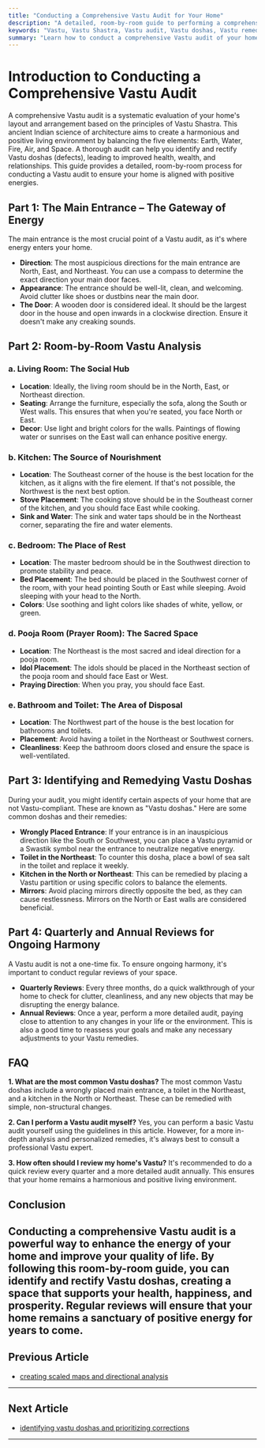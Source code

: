 ```yaml
---
title: "Conducting a Comprehensive Vastu Audit for Your Home"
description: "A detailed, room-by-room guide to performing a comprehensive Vastu audit, including inspection of entrances, room functions, furniture placement, and elemental balance."
keywords: "Vastu, Vastu Shastra, Vastu audit, Vastu doshas, Vastu remedies, Vastu for home, Vastu tips, Vastu consultant, elemental balance, room-by-room Vastu"
summary: "Learn how to conduct a comprehensive Vastu audit of your home with this detailed, room-by-room guide. From the main entrance to the kitchen and bedroom, discover how to identify and remedy Vastu doshas to create a harmonious and positive living environment."
---
```


# Introduction to Conducting a Comprehensive Vastu Audit

A comprehensive Vastu audit is a systematic evaluation of your home's layout and arrangement based on the principles of Vastu Shastra. This ancient Indian science of architecture aims to create a harmonious and positive living environment by balancing the five elements: Earth, Water, Fire, Air, and Space. A thorough audit can help you identify and rectify Vastu doshas (defects), leading to improved health, wealth, and relationships. This guide provides a detailed, room-by-room process for conducting a Vastu audit to ensure your home is aligned with positive energies.

## Part 1: The Main Entrance – The Gateway of Energy

The main entrance is the most crucial point of a Vastu audit, as it's where energy enters your home.

-   **Direction**: The most auspicious directions for the main entrance are North, East, and Northeast. You can use a compass to determine the exact direction your main door faces.
-   **Appearance**: The entrance should be well-lit, clean, and welcoming. Avoid clutter like shoes or dustbins near the main door.
-   **The Door**: A wooden door is considered ideal. It should be the largest door in the house and open inwards in a clockwise direction. Ensure it doesn't make any creaking sounds.

## Part 2: Room-by-Room Vastu Analysis

### a. Living Room: The Social Hub

-   **Location**: Ideally, the living room should be in the North, East, or Northeast direction.
-   **Seating**: Arrange the furniture, especially the sofa, along the South or West walls. This ensures that when you're seated, you face North or East.
-   **Decor**: Use light and bright colors for the walls. Paintings of flowing water or sunrises on the East wall can enhance positive energy.

### b. Kitchen: The Source of Nourishment

-   **Location**: The Southeast corner of the house is the best location for the kitchen, as it aligns with the fire element. If that's not possible, the Northwest is the next best option.
-   **Stove Placement**: The cooking stove should be in the Southeast corner of the kitchen, and you should face East while cooking.
-   **Sink and Water**: The sink and water taps should be in the Northeast corner, separating the fire and water elements.

### c. Bedroom: The Place of Rest

-   **Location**: The master bedroom should be in the Southwest direction to promote stability and peace.
-   **Bed Placement**: The bed should be placed in the Southwest corner of the room, with your head pointing South or East while sleeping. Avoid sleeping with your head to the North.
-   **Colors**: Use soothing and light colors like shades of white, yellow, or green.

### d. Pooja Room (Prayer Room): The Sacred Space

-   **Location**: The Northeast is the most sacred and ideal direction for a pooja room.
-   **Idol Placement**: The idols should be placed in the Northeast section of the pooja room and should face East or West.
-   **Praying Direction**: When you pray, you should face East.

### e. Bathroom and Toilet: The Area of Disposal

-   **Location**: The Northwest part of the house is the best location for bathrooms and toilets.
-   **Placement**: Avoid having a toilet in the Northeast or Southwest corners.
-   **Cleanliness**: Keep the bathroom doors closed and ensure the space is well-ventilated.

## Part 3: Identifying and Remedying Vastu Doshas

During your audit, you might identify certain aspects of your home that are not Vastu-compliant. These are known as "Vastu doshas." Here are some common doshas and their remedies:

-   **Wrongly Placed Entrance**: If your entrance is in an inauspicious direction like the South or Southwest, you can place a Vastu pyramid or a Swastik symbol near the entrance to neutralize negative energy.
-   **Toilet in the Northeast**: To counter this dosha, place a bowl of sea salt in the toilet and replace it weekly.
-   **Kitchen in the North or Northeast**: This can be remedied by placing a Vastu partition or using specific colors to balance the elements.
-   **Mirrors**: Avoid placing mirrors directly opposite the bed, as they can cause restlessness. Mirrors on the North or East walls are considered beneficial.

## Part 4: Quarterly and Annual Reviews for Ongoing Harmony

A Vastu audit is not a one-time fix. To ensure ongoing harmony, it's important to conduct regular reviews of your space.

-   **Quarterly Reviews**: Every three months, do a quick walkthrough of your home to check for clutter, cleanliness, and any new objects that may be disrupting the energy balance.
-   **Annual Reviews**: Once a year, perform a more detailed audit, paying close to attention to any changes in your life or the environment. This is also a good time to reassess your goals and make any necessary adjustments to your Vastu remedies.

## FAQ

**1. What are the most common Vastu doshas?**
The most common Vastu doshas include a wrongly placed main entrance, a toilet in the Northeast, and a kitchen in the North or Northeast. These can be remedied with simple, non-structural changes.

**2. Can I perform a Vastu audit myself?**
Yes, you can perform a basic Vastu audit yourself using the guidelines in this article. However, for a more in-depth analysis and personalized remedies, it's always best to consult a professional Vastu expert.

**3. How often should I review my home's Vastu?**
It's recommended to do a quick review every quarter and a more detailed audit annually. This ensures that your home remains a harmonious and positive living environment.

## Conclusion

Conducting a comprehensive Vastu audit is a powerful way to enhance the energy of your home and improve your quality of life. By following this room-by-room guide, you can identify and rectify Vastu doshas, creating a space that supports your health, happiness, and prosperity. Regular reviews will ensure that your home remains a sanctuary of positive energy for years to come.
---

## Previous Article
- [creating scaled maps and directional analysis](181002_creating_scaled_maps_and_directional_analysis.mdx)

---

## Next Article
- [identifying vastu doshas and prioritizing corrections](181004_identifying_vastu_doshas_and_prioritizing_corrections.mdx)

---
